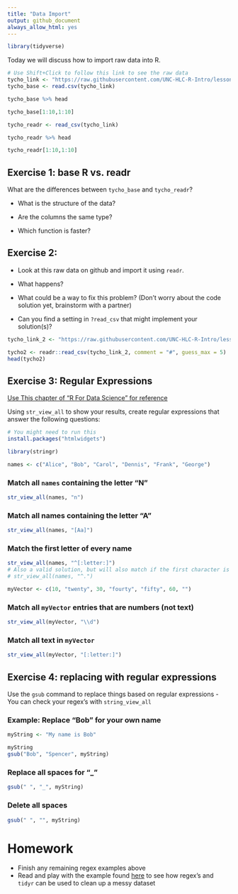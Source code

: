 ```yaml
---
title: "Data Import"
output: github_document
always_allow_html: yes
---
```


```r
library(tidyverse)
```

Today we will discuss how to import raw data into R.

```r
# Use Shift+Click to follow this link to see the raw data
tycho_link <- "https://raw.githubusercontent.com/UNC-HLC-R-Intro/lessons/import/data/import_tycho_simple.csv?token=AQdxTW69CSAGG6JPYwAYDEZ3ze4-AHWRks5bWeAAwA%3D%3D"
tycho_base <- read.csv(tycho_link)
```
```r
tycho_base %>% head
```
```r
tycho_base[1:10,1:10]
```


```r
tycho_readr <- read_csv(tycho_link)
```
```r
tycho_readr %>% head
```
```r
tycho_readr[1:10,1:10]
```


## Exercise 1: base R vs. readr
What are the differences between `tycho_base` and `tycho_readr`?

- What is the structure of the data?

- Are the columns the same type?

- Which function is faster?

## Exercise 2:
- Look at this raw data on github and import it using `readr`.

- What happens?

- What could be a way to fix this problem? (Don't worry about the code solution yet, brainstorm with a partner)

- Can you find a setting in `?read_csv` that might implement your solution(s)?


```r
tycho_link_2 <- "https://raw.githubusercontent.com/UNC-HLC-R-Intro/lessons/import/data/import_tycho.csv?token=AQdxTWPiN68L7-gEprtUcHGm257fEeK-ks5bWeERwA%3D%3D"
```

```r
tycho2 <- readr::read_csv(tycho_link_2, comment = "#", guess_max = 5)
head(tycho2)
```

## Exercise 3: Regular Expressions

[Use This chapter of "R For Data Science" for reference](http://r4ds.had.co.nz/strings.html#matching-patterns-with-regular-expressions)

Using `str_view_all` to show your results, create regular expressions that answer the following questions:


```r
# You might need to run this
install.packages("htmlwidgets")
```

```r
library(stringr)
```

```r
names <- c("Alice", "Bob", "Carol", "Dennis", "Frank", "George")
```

### Match all `names` containing the letter "N"
```r
str_view_all(names, "n")
```

### Match all names containing the letter "A"
```r
str_view_all(names, "[Aa]")
```

### Match the first letter of every name
```r
str_view_all(names, "^[:letter:]")
# Also a valid solution, but will also match if the first character is a number:
# str_view_all(names, "^.")
```

```r
myVector <- c(10, "twenty", 30, "fourty", "fifty", 60, "")
```

### Match all `myVector` entries that are numbers (not text)
```r
str_view_all(myVector, "\\d")
```
### Match all text in `myVector`
```r
str_view_all(myVector, "[:letter:]")
```

## Exercise 4: replacing with regular expressions
Use the `gsub` command to replace things based on regular expressions
- You can check your regex's with `string_view_all`

### Example: Replace "Bob" for your own name
```r
myString <- "My name is Bob"
```
```r
myString
gsub("Bob", "Spencer", myString)
```
### Replace all spaces for "_" 
```r
gsub(" ", "_", myString)
```
### Delete all spaces
```r
gsub(" ", "", myString)
```


# Homework
- Finish any remaining regex examples above
- Read and play with the example found [here](https://github.com/UNC-HLC-R-Intro/lessons/blob/import/data_import/data_import_cleaning_example.md) to see how regex's and `tidyr` can be used to clean up a messy dataset



















